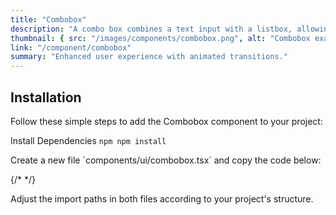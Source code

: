```yaml
---
title: "Combobox"
description: "A combo box combines a text input with a listbox, allowing users to filter options to match what they're looking for."
thumbnail: { src: "/images/components/combobox.png", alt: "Combobox example" }
link: "/component/combobox"
summary: "Enhanced user experience with animated transitions."
---
```


<ComponentPreview name="combobox-demo" />

## Installation

Follow these simple steps to add the Combobox component to your project:

<Steps>

<Step>Install Dependencies</Step>
```npm npm install ```

<Step>
    Create a new file `components/ui/combobox.tsx` and copy the code below:
</Step>

{/* <CollapsibleSource name="combobox" /> */}

<Step>
    Adjust the import paths in both files according to your project's structure.
</Step>

</Steps>
